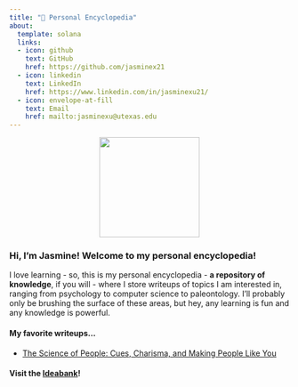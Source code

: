 ```yaml
---
title: "🌻 Personal Encyclopedia"
about:
  template: solana
  links:
  - icon: github
    text: GitHub
    href: https://github.com/jasminex21
  - icon: linkedin
    text: LinkedIn
    href: https://www.linkedin.com/in/jasminexu21/
  - icon: envelope-at-fill
    text: Email
    href: mailto:jasminexu@utexas.edu
---
```


<p align="center">
  <img src="flowers.png" width="180"/>
</p>

### Hi, I'm Jasmine! Welcome to my personal encyclopedia!

I love learning - so, this is my personal encyclopedia - **a repository of knowledge**, if you will - where I store writeups of topics I am interested in, ranging from psychology to computer science to paleontology. I'll probably only be brushing the surface of these areas, but hey, any learning is fun and any knowledge is powerful.

#### My favorite writeups...
* [The Science of People: Cues, Charisma, and Making People Like You](topics/notes/01_the_science_of_people.qmd)

#### Visit the [Ideabank](ideabank.qmd)!